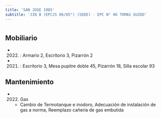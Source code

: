```yaml
---
title: 'SAN JOSE 1985'
subtitle: 'JIN B (EPCJS 06/05°) (SEDE) - EPC N° 06 TOMAS GUIDO'
---
```


#


## Mobiliario

*  (2022) : Armario 2, Escritorio 3, Pizarrón 2 

*  (2021) : Escritorio 3, Mesa pupitre doble 45, Pizarrón 18, Silla escolar 93 





## Mantenimiento

*  (2022) Gas 
    + Cambio de Termotanque e inodoro, Adecuación de instalación de gas a norma, Reemplazo cañería de gas embutida




